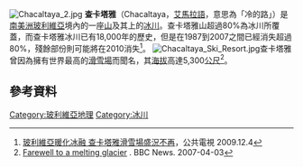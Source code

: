 [[Image:Chacaltaya_2.jpg|thumb]]
'''查卡塔雅'''（Chacaltaya，[[艾馬拉語|艾馬拉語]]，意思為「冷的路」）是[[南美洲|南美洲]][[玻利維亞|玻利維亞]]境內的一座[[山|山]]及其上的[[冰川|冰川]]。查卡塔雅山超過80%為冰川所覆蓋，而查卡塔雅冰川已有18,000年的歷史，但是在1987到2007之間已經消失超過80%，殘餘部份則可能將在2010消失<ref>[http://www.pts.org.tw/php/news/pts_news/detail.php?NEENO=134507 玻利維亞暖化冰融 查卡塔雅滑雪場盛況不再]，公共電視 2009.12.4</ref>。
[[Image:Chacaltaya_Ski_Resort.jpg|thumb]]查卡塔雅曾因為擁有世界最高的[[滑雪場|滑雪場]]而聞名，其[[海拔|海拔]]高達5,300[[公尺|公尺]]<ref>[http://news.bbc.co.uk/2/hi/americas/6496429.stm Farewell to a melting glacier] {{Wayback|url=http://news.bbc.co.uk/2/hi/americas/6496429.stm |date=20070622084226 }}. BBC News. 2007-04-03</ref>。

== 參考資料 ==
<div class="references-small">
<references />
</div>

[[Category:玻利維亞地理|Category:玻利維亞地理]]

[[Category:冰川|Category:冰川]]